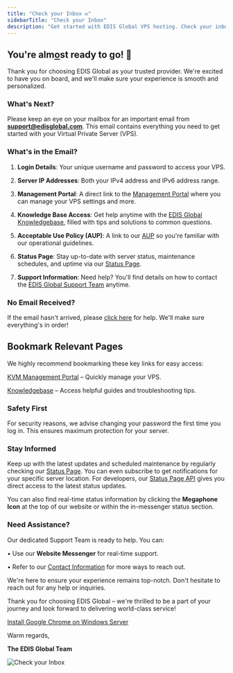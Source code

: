 ```yaml
---
title: "Check your Inbox ✉️"
sidebarTitle: "Check your Inbox"
description: "Get started with EDIS Global VPS hosting. Check your inbox for login details, server IP addresses, and access to the management portal to set up your Virtual Private Server quickly and easily."
---
```


## You're alm<u>o</u>st ready to go! 🚀

Thank you for choosing EDIS Global as your trusted provider. We're excited to have you on board, and we'll make sure your experience is smooth and personalized.

### What's Next?

Please keep an eye on your mailbox for an important email from [**support@edisglobal.com**](mailto:support@edisglobal.com). This email contains everything you need to get started with your Virtual Private Server (VPS).

### What's in the Email?

1. **Login Details**: Your unique username and password to access your VPS.

2. **Server IP Addresses**: Both your IPv4 address and IPv6 address range.

3. **Management Portal**: A direct link to the <a href="https://manage.edisglobal.com/clientarea.php" target="_blank">Management Portal</a> where you can manage your VPS settings and more.

4. **Knowledge Base Access**: Get help anytime with the <a href="https://docs.edisglobal.com" target="_blank">EDIS Global Knowledgebase</a>, filled with tips and solutions to common questions.

5. **Acceptable Use Policy (AUP)**: A link to our <a href="https://docs.edisglobal.com/acceptable-use-policy" target="_blank">AUP</a> so you're familiar with our operational guidelines.

6. **Status Page**: Stay up-to-date with server status, maintenance schedules, and uptime via our <a href="https://status.edis.global" target="_blank">Status Page</a>.

7. **Support Information**: Need help? You'll find details on how to contact the <a href="https://www.edisglobal.com/contact" target="_blank">EDIS Global Support Team</a> anytime.

### **No Email Received?**

If the email hasn't arrived, please [click here](https://docs.edisglobal.com/email-with-password-not-received-solution) for help. We'll make sure everything's in order!

## **Bookmark Relevant Pages**

We highly recommend bookmarking these key links for easy access:

[KVM Management Portal](https://manage.edisglobal.com/clientarea.php) – Quickly manage your VPS.

[Knowledgebase](https://docs.edisglobal.com) – Access helpful guides and troubleshooting tips.

### **Safety First**

For security reasons, we advise changing your password the first time you log in. This ensures maximum protection for your server.

### **Stay Informed**

Keep up with the latest updates and scheduled maintenance by regularly checking our <a href="https://status.edis.global" target="_blank">Status Page</a>. You can even subscribe to get notifications for your specific server location. For developers, our <a href="https://status.edis.global/api" target="_blank">Status Page API</a> gives you direct access to the latest status updates.

You can also find real-time status information by clicking the **Megaphone Icon** at the top of our website or within the in-messenger status section.

### **Need Assistance?**

Our dedicated Support Team is ready to help. You can:

• Use our **Website Messenger** for real-time support.

• Refer to our [Contact Information](https://www.edisglobal.com/contact) for more ways to reach out.

We're here to ensure your experience remains top-notch. Don't hesitate to reach out for any help or inquiries.

Thank you for choosing EDIS Global – we're thrilled to be a part of your journey and look forward to delivering world-class service!

[Install Google Chrome on Windows Server](../advanced-setup-guides/how-to-install-google-chrome-on-windows-server)

Warm regards,

**The EDIS Global Team**

![Check your Inbox](/assets/m9tdma29_95LwshskbP0D_edis-vps-world-coverage-map-2710613844.jpg)